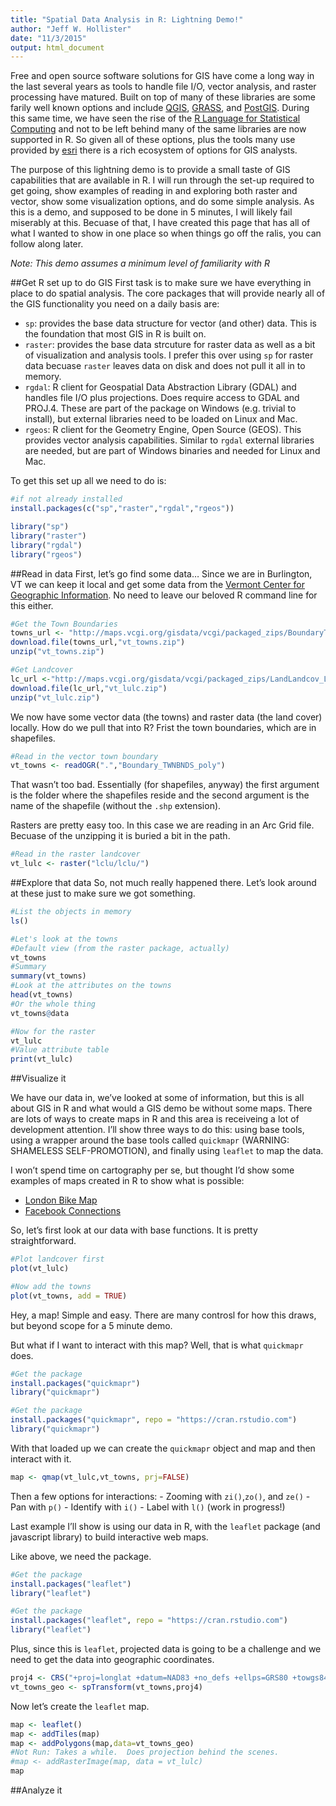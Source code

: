 ```yaml
---
title: "Spatial Data Analysis in R: Lightning Demo!"
author: "Jeff W. Hollister"
date: "11/3/2015"
output: html_document
---
```



Free and open source software solutions for GIS have come a long way in the last several years as tools to handle file I/O, vector analysis, and raster processing have matured.  Built on top of many of these libraries are some farily well known options and include [QGIS](http://www.qgis.org/en/site/), [GRASS](https://grass.osgeo.org/), and [PostGIS](http://postgis.net/).  During this same time, we have seen the rise of the [R Language for Statistical Computing](https://www.r-project.org/) and not to be left behind many of the same libraries are now supported in R.  So given all of these options, plus the tools many use provided by [esri](https://www.esri.com) there is a rich ecosystem of options for GIS analysts.  

The purpose of this lightning demo is to provide a small taste of GIS capabilities that are available in R.  I will run through the set-up required to get going, show examples of reading in and exploring both raster and vector, show some visualization options, and do some simple analysis.  As this is a demo, and supposed to be done in 5 minutes, I will likely fail miserably at this.  Becuase of that, I have created this page that has all of what I wanted to show in one place so when things go off the ralis, you can follow along later.

*Note: This demo assumes a minimum level of familiarity with R*

##Get R set up to do GIS
First task is to make sure we have everything in place to do spatial analysis.  The core packages that will provide nearly all of the GIS functionality you need on a daily basis are:

- `sp`: provides the base data structure for vector (and other) data.  This is the foundation that most GIS in R is built on.
- `raster`: provides the base data strcuture for raster data as well as a bit of visualization and analysis tools.  I prefer this over using `sp` for raster data becuase `raster` leaves data on disk and does not pull it all in to memory.
- `rgdal`: R client for Geospatial Data Abstraction Library (GDAL) and handles file I/O plus projections.  Does require access to GDAL and PROJ.4.  These are part of the package on Windows (e.g. trivial to install), but external libraries need to be loaded on Linux and Mac.
- `rgeos`: R client for the Geometry Engine, Open Source (GEOS).  This provides vector analysis capabilities.  Similar to `rgdal` external libraries are needed, but are part of Windows binaries and needed for Linux and Mac.

To get this set up all we need to do is:

```r
#if not already installed
install.packages(c("sp","raster","rgdal","rgeos"))
```

```r
library("sp")
library("raster")
library("rgdal")
library("rgeos")
```

##Read in data
First, let's go find some data... Since we are in Burlington, VT we can keep it local and get some data from the [Vermont Center for Geographic Information](http://vcgi.vermont.gov/).  No need to leave our beloved R command line for this either.  

```r
#Get the Town Boundaries
towns_url <- "http://maps.vcgi.org/gisdata/vcgi/packaged_zips/BoundaryTown_TWNBNDS.zip"
download.file(towns_url,"vt_towns.zip")
unzip("vt_towns.zip")

#Get Landcover
lc_url <-"http://maps.vcgi.org/gisdata/vcgi/packaged_zips/LandLandcov_LCLU.zip"
download.file(lc_url,"vt_lulc.zip")
unzip("vt_lulc.zip")
```

We now have some vector data (the towns) and raster data (the land cover) locally.  How do we pull that into R?  Frist the town boundaries, which are in shapefiles.

```r
#Read in the vector town boundary
vt_towns <- readOGR(".","Boundary_TWNBNDS_poly")
```

That wasn't too bad.  Essentially (for shapefiles, anyway) the first argument is the folder where the shapefiles reside and the second argument is the name of the shapefile (without the `.shp` extension).

Rasters are pretty easy too.  In this case we are reading in an Arc Grid file.  Becuase of the unzipping it is buried a bit in the path.

```r
#Read in the raster landcover
vt_lulc <- raster("lclu/lclu/")
```

##Explore that data
So, not much really happened there.  Let's look around at these just to make sure we got something.

```r
#List the objects in memory
ls()

#Let's look at the towns
#Default view (from the raster package, actually)
vt_towns
#Summary
summary(vt_towns)
#Look at the attributes on the towns
head(vt_towns)
#Or the whole thing
vt_towns@data

#Now for the raster
vt_lulc
#Value attribute table
print(vt_lulc)

```

##Visualize it

We have our data in, we've looked at some of information, but this is all about GIS in R and what would a GIS demo be without some maps.  There are lots of ways to create maps in R and this area is receiveing a lot of development attention.  I'll show three ways to do this: using base tools, using a wrapper around the base tools called `quickmapr` (WARNING: SHAMELESS SELF-PROMOTION), and finally using `leaflet` to map the data.  

I won't spend time on cartography per se, but thought I'd show some examples of maps created in R to show what is possible:

- [London Bike Map](http://spatialanalysis.co.uk/wp-content/uploads/2012/02/bike_ggplot.png)
- [Facebook Connections](http://paulbutler.org/archives/visualizing-facebook-friends/facebook_map.png)

So, let's first look at our data with base functions.  It is pretty straightforward.

```r
#Plot landcover first
plot(vt_lulc)

#Now add the towns
plot(vt_towns, add = TRUE)
```

Hey, a map!  Simple and easy.  There are many controsl for how this draws, but beyond scope for a 5 minute demo.

But what if I want to interact with this map?  Well, that is what `quickmapr` does.

```r
#Get the package
install.packages("quickmapr")
library("quickmapr")
```
```r
#Get the package
install.packages("quickmapr", repo = "https://cran.rstudio.com")
library("quickmapr")
```

With that loaded up we can create the `quickmapr` object and map and then interact with it.

```r
map <- qmap(vt_lulc,vt_towns, prj=FALSE)
```

Then a few options for interactions:
- Zooming with `zi()`,`zo()`, and `ze()`
- Pan with `p()`
- Identify with `i()`
- Label with `l()` (work in progress!)

Last example I'll show is using our data in R, with the `leaflet` package (and javascript library) to build interactive web maps.

Like above, we need the package.

```r
#Get the package
install.packages("leaflet")
library("leaflet")
```
```r
#Get the package
install.packages("leaflet", repo = "https://cran.rstudio.com")
library("leaflet")
```

Plus, since this is `leaflet`, projected data is going to be a challenge and we need to get the data into geographic coordinates. 

```r
proj4 <- CRS("+proj=longlat +datum=NAD83 +no_defs +ellps=GRS80 +towgs84=0,0,0")
vt_towns_geo <- spTransform(vt_towns,proj4)
```

Now let's create the `leaflet` map.

```r
map <- leaflet()
map <- addTiles(map)
map <- addPolygons(map,data=vt_towns_geo)
#Not Run: Takes a while.  Does projection behind the scenes.
#map <- addRasterImage(map, data = vt_lulc)
map
```

##Analyze it





